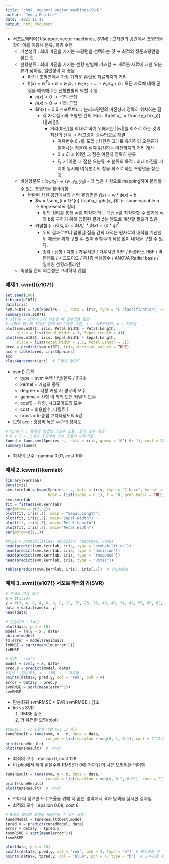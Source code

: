 ---
title: "ch09. support vector machines(SVM)"
author: "Jeong Eun Lee"
date: '2021 11 17 '
output: html_document
---

+ 서포트벡터머신(support vector machines, SVM) : 고차원의 공간에서 초평면을 찾아 이를 이용해 분류, 회귀 수행
  + 기본생각 : 최대 마진을 가지는 초평면을 선택하는 것 $\rightarrow$ 최적의 정준초평면을 찾는 것
  + 선형분류 : 최대 마진을 가지는 선형 판별에 기초함 $\rightarrow$ 새로운 자료에 대한 오분류가 낮아짐, 일반성이 더 좋음
    + 마진 : 초평면에서 가장 가까운 훈련용 자료까지의 거리
    + $h(x) = w^Tx + b = w_1x_1 + w_2x_2 + ... + w_dx_d + b$ : 모든 자료에 대해 군집을 예측해주는 선형판별의 역할 수행
      + $h(x) < 0 \rightarrow -1$의 군집
      + $h(x) > 0 \rightarrow +1$의 군집
      + $h(x) = 0 \rightarrow $ 서포트벡터 : 분리초평면의 마진상에 정확히 위치하는 점
        + 각 자료점 $x_i$와 초평면 간의 거리 : $\delta_i = \frac {y_i h(x_i)} {||w||}$
          + 거리(마진)를 최대로 하기 위해서는 $||w||$를 최소로 하는 것이 최선의 선택 $\rightarrow$ 라그랑지 승수법으로 해결
            + 여유변수 $\xi_ㅑ$를 도입 : 차원은 그대로 유지하되 오분류가 일어나는 점들이 실제 위치하는 마진까지의 거리 계산
            + $0 \le \xi_i \le 1$이면 그 점은 여전히 정확히 분류
            + $\xi_i > 1$이면 그 점은 오분류
    $\rightarrow$ 분류의 목적 : 최대 마진을 가지며 동시에 여유변수의 합을 최소로 하는 초평면을 찾는 것
    
  + 비선형분류 : $(x_1, x_2) \rightarrow (y_1, y_2, y_3)$ - 더 높은 차원으로 mapping하여 분리할 수 있는 초평면을 찾아야함
    + 변환된 차원 공간에서의 선형 결정면은 $f(x) = w * \phi(x) + b$
      + $w = \sum_{i = 1}^{n} \alpha_i \phi(x_i)$ for some variable $\alpha$ $\rightarrow$ Representer 정리
        + 위의 정리를 통해 $w$를 최적화 하는 대신 $\alpha$를 최적화할 수 있기에 w와 b를 구하기 위해 맵핑된 결과 $\phi$는 별도로 계산할 필요가 없음
      + 커널함수 : $K(x_i, x) = \phi(X_i) * \phi(x) = (p * q)^2$
        + 위의 결과로부터 맵핑된 점들 간의 내적은 원자료의 내적을 계산한 뒤 제곱을 취해 구할 수 있어 $\phi$ 함수의 적용 없이 내적을 구할 수 있다.
        + 종류 : 선형 / 다항 / 가우시안 / 가우시안 RBF / 라플라스 RBF / 역탄젠트 / 시그모이드 / 제1종 베셀함수 / ANOVA Radial basis / 일차원 선형스플라인
  + 속성들 간의 의존성은 고려하지 않음
  
### 예제 1. svm(){e1071}
```{r, cache=TRUE}
set.seed(100)
library(e1071)
data(iris)
svm.e1071 = svm(Species ~ ., data = iris, type = "C-classification", kernel = "radial", cost = 10, gamma = 0.1)
summary(svm.e1071)
# slice = 변수가 2개 이상일 때 상수값을 할당
# 나머지 변수의 지저된 값에서의 2차원 그림, x : 서포트벡터, o : 자료점
plot(svm.e1071, iris, Petal.Width ~ Petal.Length,
     slice = list(Sepal.Width = 3, Sepal.Length = 4))
plot(svm.e1071, iris, Sepal.Width ~ Sepal.Length,
     slice = list(Petal.Width = 2.5, Petal.Length = 3))
pred = predict(svm.e1071, iris, decision.values = TRUE)
acc = table(pred, iris$Species)
acc
classAgreement(acc)  # 모형의 정확도
```

+ svm() 옵션
  + type = svm 수행 방법(분류 / 회귀)
  + kernel = 커널의 종류
  + degree = 다항 커널 시 경우의 모수
  + gamma = 선형 이 외의 모든 커널의 모수
  + coef0 = 다항, 시그모이드의 모수
  + cost = 비용함수, 디폴트 1
  + cross = k-중첩 교차타당도의 k값
  
+ 모형 acc : 굉장히 높은 수준의 정확도

```{r, cache=TRUE}
# tune() : 통계적 방법의 초모수 조율, 최적 모수 제공
# 6 x 2 = 12개의 조합에서 모수 조율이 이루어짐
tuned = tune.svm(Species ~., data = iris, gamma = 10^(-6:-1), cost = 10^(1:2))
summary(tuned)
```

+ 최적의 모수 : gamma 0.01, cost 100


### 예제 2. ksvm(){kernlab}
```{r, cache=TRUE}
library(kernlab)
data(iris)
svm.kernlab = ksvm(Species ~ ., data = iris, type = "C-bsvc", kernel = "rbfdot",
                   kpar = list(sigma = 0.1), C = 10, prob.model = TRUE)
svm.kernlab
fit = fitted(svm.kernlab)
par(mfrow = c(2, 2))
plot(fit, iris[,1], main = "Sepal.Length")
plot(fit, iris[,2], main="Sepal.Width")
plot(fit, iris[,3], main="Petal.Length")
plot(fit, iris[,4], main="Petal.Width")
par(mfrow=c(1,1))

#type = probabilities, decision, response, votes
head(predict(svm.kernlab, iris, type = "probabilities"))
head(predict(svm.kernlab, iris, type = "decision"))
head(predict(svm.kernlab, iris, type = "response"))
head(predict(svm.kernlab, iris, type = "votes"))

table(predict(svm.kernlab, iris), iris[,5])  # 정오분류표
```

### 예제 3. svm(){e1071} 서포트벡터회귀(SVR)
```{r, cache=TRUE}
# 분석용 자료 생성
x = c(1:20)
y = c(3, 4, 8, 4, 6, 9, 8, 12, 15, 26, 35, 40, 45, 54, 49, 59, 60, 62, 63, 68)
data = data.frame(x, y)
head(data)

# 단순회귀 : lm()
plot(data, pch = 16)
model = lm(y ~ x , data)
abline(model)
lm.error = model$residuals
lmRMSE = sqrt(mean(lm.error^2))
lmRMSE

# SVR : svm()
model = svm(y ~ x, data)
pred.y = predict(model, data)
#직선 : 단순회귀, x : SVR, . : 자료점
points(data$x, pred.y, col = "red", pch = 4)  
error = data$y - pred.y
svmRMSE = sqrt(mean(error^2))
svmRMSE
```

+ 단순회귀 svmRMSE > SVR svmRMSE : 감소
+ lm vs SVR 
  1) RMSE 감소
  2) 더 유연한 모형(plot)

```{r, cache=TRUE}
#tune() : 각 모형에 대한 MSE 값 제공
tuneResult = tune(svm, y ~ x, data = data,
                  ranges = list(epsilon = seq(0, 1, 0.1), cost = 2^(2:9)))  # 88개 모수 조합  
print(tuneResult)
plot(tuneResult)  # 시각화
```

+ 최적의 모수 : epsilon 0, cost 128
+ 이 plot에서 색이 짙을수록 RMSE가 0에 가까워 더 나은 모형임을 의미함

```{r, cache=TRUE}
tuneResult = tune(svm, y ~ x, data = data,
                  ranges = list(epsilon = seq(0, 0.2, 0.01), cost = 2^(2:9)))  # 168개 모수 조합
print(tuneResult)
plot(tuneResult)  # 시각화
```

+ 보다 더 정교한 모수조율을 위해 더 좁은 영역에서 격자 탐색을 실시한 결과임
+ 최적의 모수 : epsilon 0.08, cost 8

```{r, cache=TRUE}
# R에서 최적의 모형을 제공받을 수 있는 코드
tunedModel = tuneResult$best.model
tpred.y = predict(tunedModel, data)
error = data$y - tpred.y
tsvmRSME = sqrt(mean(error^2))
tsvmRSME

plot(data, pch = 16)
points(data$x, pred.y, col = "red", pch = 4, type = "b")  # 모수조절 전
points(data$x, tpred.y, col = "blue", pch = 4, type = "b")  # 모수조절 후
```

